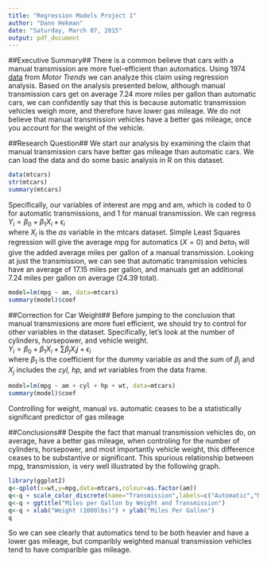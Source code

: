 ```yaml
---
title: "Regression Models Project 1"
author: "Dann Hekman"
date: "Saturday, March 07, 2015"
output: pdf_document
---
```


##Executive Summary##
There is a common believe that cars with a manual transmission are more fuel-efficient than automatics. Using 1974 [data](https://stat.ethz.ch/R-manual/R-devel/library/datasets/html/mtcars.html) from *Motor Trends* we can analyze this claim using regression analysis. Based on the analysis presented below, although manual transmission cars get on average 7.24 more miles per gallon than automatic cars, we can confidently say that this is because automatic transmission vehicles weigh more, and therefore have lower gas mileage. We do not believe that manual transmission vehicles have a better gas mileage, once you account for the weight of the vehicle. 

##Research Question##
We start our analysis by examining the claim that manual transmission cars have better gas mileage than automatic cars. We can load the data and do some basic analysis in R on this dataset. 
```r
data(mtcars)
str(mtcars)
summary(mtcars)
```  
Specifically, our variables of interest are mpg and am, which is coded to 0 for automatic transmissions, and 1 for manual transmission. 
We can regress  
$Y_i = \beta_0 + \beta_1 X_i + \epsilon_i$  
where $X_i$ is the *as* variable in the mtcars dataset. Simple Least Squares regression will give the average mpg for automatics ($X = 0$) and $beta_1$ will give the added average miles per gallon of a manual transmission. 
Looking at just the transmission, we can see that automatic transmission vehicles have an average of 17.15 miles per gallon, and manuals get an additional 7.24 miles per gallon on average (24.39 total).

```r
model=lm(mpg ~ am, data=mtcars)
summary(model)$coef
```  

##Correction for Car Weight##
Before jumping to the conclusion that manual transmissions are more fuel efficient, we should try to control for other variables in the dataset. Specifically, let's look at the number of cylinders, horsepower, and vehicle weight.  
$Y_i = \beta_0 + \beta_1 X_i + \sum \beta_j X_ij + \epsilon_i$  
where $\beta_1$ is the coefficient for the dummy variable *as* and the sum of $\beta_j$ and $X_j$ includes the *cyl, hp,* and *wt* variables from the data frame.  
```r
model=lm(mpg ~ am + cyl + hp + wt, data=mtcars)
summary(model)$coef
```  

Controlling for weight, manual vs. automatic ceases to be a statistically significant predictor of gas mileage

##Conclusions##
Despite the fact that manual transmission vehicles do, on average, have a better gas mileage, when controling for the number of cylinders, horsepower, and most importantly vehicle weight, this difference ceases to be substantive or significant. This spurious relationship between mpg, transmission, is very well illustrated by the following graph.

```r
library(ggplot2)
q<-qplot(x=wt,y=mpg,data=mtcars,colour=as.factor(am))
q<-q + scale_color_discrete(name="Transmission",labels=c("Automatic","Manual"))
q<-q + ggtitle("Miles per Gallon by Weight and Transmission")
q<-q + xlab("Weight (1000lbs)") + ylab("Miles Per Gallon")
q
```  

So we can see clearly that automatics tend to be both heavier and have a lower gas mileage, but comparibly weighted manual transmission vehicles tend to have comparible gas mileage.  
